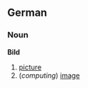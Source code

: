 ==German==
===Noun===
'''Bild'''

#[[picture]]
#(''computing'') [[image]]

<!-- what is this? [[Image:Example.jpg]] -->